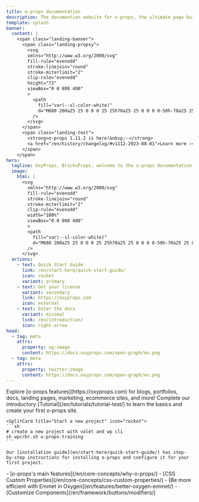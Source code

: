 ```yaml
---
title: o-props documentation
description: The documention website for o-props, the ultimate page buidler companion.
template: splash
banner:
  content: |
    <span class="landing-banner">
      <span class="landing-propsy">
        <svg
        xmlns="http://www.w3.org/2000/svg"
        fill-rule="evenodd"
        stroke-linejoin="round"
        stroke-miterlimit="2"
        clip-rule="evenodd"
        height="72"
        viewBox="0 0 800 400"
        >
          <path
            fill="var(--sl-color-white)"
            d="M680 200a25 25 0 0 0 25 25h70a25 25 0 0 0 0-50h-70a25 25 0 0 0-25 25ZM0 200a25 25 0 0 0 25 25h70a25 25 0 0 0 0-50H25a25 25 0 0 0-25 25ZM425 200a25 25 0 1 0-50 0 25 25 0 0 0 50 0ZM450 200a100 100 0 0 1 200 0h-50a50 50 0 0 0-100 0h-50ZM150 200a100 100 0 0 1 200 0h-50a50 50 0 0 0-100 0h-50ZM260.5 343.3a200.3 200.3 0 0 1-48.8-75.8H266A150.9 150.9 0 0 0 400 350a150.8 150.8 0 0 0 134-82.5h54.3A200.4 200.4 0 0 1 400 400a199.3 199.3 0 0 1-139.5-56.7Zm12.6-297.9A199.1 199.1 0 0 1 400 0c51.2 0 97.9 19.3 133.3 51A149 149 0 0 0 475 70a149.2 149.2 0 0 0-144.5-3A149 149 0 0 0 273 45.5Z"
          />
        </svg>
      </span>
      <span class="landing-text">
        <strong>o-props 1.11.2 is here!&nbsp;✨</strong>
        <a href="/en/history/changelog/#v1112-2023-08-01">Learn more ›</a>
      </span>
    </span>
hero:
  tagline: OxyProps, BricksProps, welcome to the o-props documentation website! You will find everything you need to build stellar website with o-props and your favorite page builder. o-props is fast, accessible, and easy-to-use.
  image:
    html: |
      <svg
        xmlns="http://www.w3.org/2000/svg"
        fill-rule="evenodd"
        stroke-linejoin="round"
        stroke-miterlimit="2"
        clip-rule="evenodd"
        width="100%"
        viewBox="0 0 800 400"
        >
        <path
          fill="var(--sl-color-white)"
          d="M680 200a25 25 0 0 0 25 25h70a25 25 0 0 0 0-50h-70a25 25 0 0 0-25 25ZM0 200a25 25 0 0 0 25 25h70a25 25 0 0 0 0-50H25a25 25 0 0 0-25 25ZM425 200a25 25 0 1 0-50 0 25 25 0 0 0 50 0ZM450 200a100 100 0 0 1 200 0h-50a50 50 0 0 0-100 0h-50ZM150 200a100 100 0 0 1 200 0h-50a50 50 0 0 0-100 0h-50ZM260.5 343.3a200.3 200.3 0 0 1-48.8-75.8H266A150.9 150.9 0 0 0 400 350a150.8 150.8 0 0 0 134-82.5h54.3A200.4 200.4 0 0 1 400 400a199.3 199.3 0 0 1-139.5-56.7Zm12.6-297.9A199.1 199.1 0 0 1 400 0c51.2 0 97.9 19.3 133.3 51A149 149 0 0 0 475 70a149.2 149.2 0 0 0-144.5-3A149 149 0 0 0 273 45.5Z"
        />
      </svg>
  actions:
    - text: Quick Start Guide
      link: /en/start-here/quick-start-guide/
      icon: rocket
      variant: primary
    - text: Get your license
      variant: secondary
      link: https://oxyprops.com
      icon: external
    - text: Enter the docs
      variant: minimal
      link: /en/introduction/
      icon: right-arrow
head:
  - tag: meta
    attrs:
      property: og:image
      content: https://docs.oxyprops.com/open-graph/en.png
  - tag: meta
    attrs:
      property: twitter:image
      content: https://docs.oxyprops.com/open-graph/en.png
---
```



<CardGrid>
    <Card title="What will you build with o-props?" icon="laptop">
    Explore [o-props features](https://oxyprops.com) for blogs, portfolios, docs, landing pages, marketing, ecommerce sites, and more!
  </Card>

  <Card title="Take a guided tour" icon="star">
    Complete our introductory [Tutorial](/en/tutorials/tutorial-test/) to learn the basics and create your first o-props site.
  </Card>

    <SplitCard title="Start a new project" icon="rocket">
    ```sh
    # create a new project with valet and wp cli
    sh wpcrbr.sh o-props-training
    ```
    
    Our [installation guide](en/start-here/quick-start-guide/) has step-by-step instructions for installing o-props and configure it for your first project.
  </SplitCard>

  <ListCard title="Learn" icon="open-book">
    - [o-props's main features](/en/core-concepts/why-o-props/)
    - [CSS Custom Properties](/en/core-concepts/css-custom-properties/)
  </ListCard>

  <ListCard title="Extend" icon="puzzle">
    - [Be more efficient with Emmet in Oxygen](en/features/better-oxygen-emmet/)
    - [Customize Components](/en/framework/buttons/modifiers/)
  </ListCard>
</CardGrid>
<Facebook title="Have a question or want to chat?" cta="Join our Facebook Group"/>